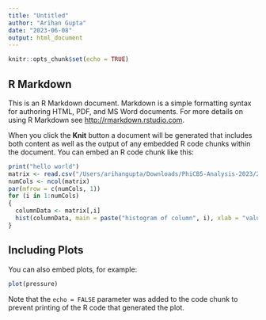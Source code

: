 ```yaml
---
title: "Untitled"
author: "Arihan Gupta"
date: "2023-06-08"
output: html_document
---
```


```r
knitr::opts_chunk$set(echo = TRUE)
```

## R Markdown

This is an R Markdown document. Markdown is a simple formatting syntax for authoring HTML, PDF, and MS Word documents. For more details on using R Markdown see <http://rmarkdown.rstudio.com>.

When you click the **Knit** button a document will be generated that includes both content as well as the output of any embedded R code chunks within the document. You can embed an R code chunk like this:

```r
print("hello world")
matrix <- read.csv("/Users/arihangupta/Downloads/PhiCB5-Analysis-2023/20230510_LZ22332_500nM_induced_3hour_026.txt")
numCols <- ncol(matrix)
par(mfrow = c(numCols, 1))
for (i in 1:numCols)
{
  columnData <- matrix[,i]
  hist(columnData, main = paste("histogram of column", i), xlab = "value", col = "lightblue", breaks = 40)
}
```

## Including Plots

You can also embed plots, for example:

```r
plot(pressure)
```

Note that the `echo = FALSE` parameter was added to the code chunk to prevent printing of the R code that generated the plot.
